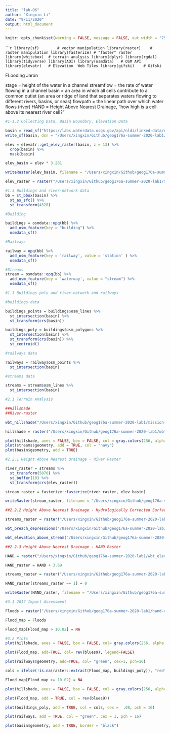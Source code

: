 ```yaml
---
title: "lab-06"
author: "Xingxin Li"
date: "9/11/2020"
output: html_document
---
```


```r
knitr::opts_chunk$set(warning = FALSE, message = FALSE, out.width = "75%", fig.align = 'center')
```


``````r
library(sf)        # vector manipulation
library(raster)    # raster manipulation
library(fasterize) # "faster" raster
library(whitebox)  # terrain analysis
library(dplyr)
library(rgdal)
library(tidyverse)
library(AOI)
library(osmdata)   # OSM API
library(elevatr)   # Elevation  Web Tiles
library(gifski)    # Gifski
```

FLooding Jaron

stage = height of the water in a channel
streamflow = the rate of water flowing in a channel
basin = an area in which all cells contribute to a common outlet (an area or ridge of land that separates waters flowing to different rivers, basins, or seas)
flowpath = the linear path over which water flows (river)
HAND = Height Above Nearest Drainage, “how high is a cell above its nearest river cell?”


```r
#1-1.2 Collecting Data, Basin Boundary, Elevation Data

basin = read_sf("https://labs.waterdata.usgs.gov/api/nldi/linked-data/nwissite/USGS-11119750/basin/")
write_sf(basin, dsn = "/Users/xingxin/Github/geog176a-summer-2020-lab1/USGS-11119750.gpkg")

elev = elevatr::get_elev_raster(basin, z = 13) %>% 
  crop(basin) %>%
  mask(basin)

elev_basin = elev * 3.281

writeRaster(elev_basin, filename = "/Users/xingxin/Github/geog176a-summer-2020-lab1/mission-creek-basin-elev.tif", overwrite = TRUE)

```

```r

elev_raster = raster("/Users/xingxin/Github/geog176a-summer-2020-lab1/mission-creek-basin-elev.tif")

#1.3 Buildings and river-network data
bb = st_bbox(basin) %>%
  st_as_sfc() %>%
  st_transform(4326)

#Building

buildings = osmdata::opq(bb) %>% 
  add_osm_feature(key = "building") %>% 
  osmdata_sf()

#Railways

railway = opq(bb) %>% 
  add_osm_feature(key = 'railway', value = 'station' ) %>%
  osmdata_sf()

#Streams
stream = osmdata::opq(bb) %>% 
  add_osm_feature(key = 'waterway', value = "stream") %>%
  osmdata_sf() 

```


```r
#1.3 Buildings poly and river-network and railways

#buildings data

buildings_points = buildings$osm_lines %>% 
  st_intersection(basin) %>%
  st_transform(crs(basin)) 

buildings_poly = buildings$osm_polygons %>% 
  st_intersection(basin) %>%
  st_transform(crs(basin)) %>%
  st_centroid()

#railways data

railways = railway$osm_points %>% 
  st_intersection(basin) 

#streams data

streams = stream$osm_lines %>% 
  st_intersection(basin) 
```


```r
#2.1 Terrain Analysis

##Hillshade
##River-raster

wbt_hillshade("/Users/xingxin/Github/geog176a-summer-2020-lab1/mission-creek-basin-elev.tif","/Users/xingxin/Github/geog176a-summer-2020-lab1/wbt-hillside.tif")

hillshade = raster("/Users/xingxin/Github/geog176a-summer-2020-lab1/wbt-hillside.tif")

plot(hillshade, axes = FALSE, box = FALSE, col = gray.colors(256, alpha = 0.5), main = "Hillshade", legend = FALSE)
plot(streams$geometry, add = TRUE, col = "navy")
plot(basin$geometry, add = TRUE)
```

```r
#2.2.1 Height Above Nearest Drainage - River Raster

river_raster = streams %>%
  st_transform(5070) %>%
  st_buffer(10) %>%
  st_transform(crs(elev_raster))

stream_raster = fasterize::fasterize(river_raster, elev_basin)

writeRaster(stream_raster, filename = "/Users/xingxin/Github/geog176a-summer-2020-lab1/river-raster.tif", overwrite = TRUE)

```



```r

##2.2.2 Height Above Nearest Drainage - Hydrologically Corrected Surface

streams_raster = raster("/Users/xingxin/Github/geog176a-summer-2020-lab1/river-raster.tif")

wbt_breach_depressions("/Users/xingxin/Github/geog176a-summer-2020-lab1/mission-creek-basin-elev.tif","/Users/xingxin/Github/geog176a-summer-2020-lab1/hydro-corr-surf-elev.tif")

wbt_elevation_above_stream("/Users/xingxin/Github/geog176a-summer-2020-lab1/hydro-corr-surf-elev.tif","/Users/xingxin/Github/geog176a-summer-2020-lab1/river-raster.tif", "/Users/xingxin/Github/geog176a-summer-2020-lab1/wbt_elevation_above_stream.tif")

```

```r

##2.2.3 Height Above Nearest Drainage - HAND Raster

HAND = raster("/Users/xingxin/Github/geog176a-summer-2020-lab1/wbt_elevation_above_stream.tif")

HAND_raster = HAND + 3.69

streams_raster = raster("/Users/xingxin/Github/geog176a-summer-2020-lab1/river-raster.tif")

HAND_raster[streams_raster == 1] = 0

writeRaster(HAND_raster, filename = "/Users/xingxin/Github/geog176a-summer-2020-lab1/hand-raster.tif", overwrite = TRUE)

```


```r

#3.1 2017 Impact Assessment

Floods = raster("/Users/xingxin/Github/geog176a-summer-2020-lab1/hand-raster.tif")

Flood_map = Floods

Flood_map[Flood_map > 10.02] = NA

```


```r
#3.2 Plots
plot(hillshade, axes = FALSE, box = FALSE, col= gray.colors(256, alpha = .5), legend=FALSE)

plot(Flood_map, add=TRUE, col= rev(blues9), legend=FALSE)

plot(railways$geometry, add=TRUE, col= "green", cex=1, pch=16)
```

```r

cols = ifelse(!is.na(raster::extract(Flood_map, buildings_poly)), "red", "black")

Flood_map[Flood_map >= 10.02] = NA

plot(hillshade, axes = FALSE, box = FALSE, col = gray.colors(256, alpha = 0.5), legend = FALSE, main = paste(sum(cols =="red"), "impacted building"," 10.02 foot stage"), cex = 0.5)

plot(Flood_map, add = TRUE, col = rev(blues9))

plot(buildings_poly, add = TRUE, col = cols, cex =  .08, pch = 16)

plot(railways, add = TRUE, col = "green", cex = 1, pch = 16)

plot(basin$geometry, add = TRUE, border = "black")

```

